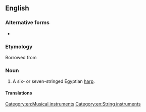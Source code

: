 ==English==
{{wikipedia}}

===Alternative forms===
* {{l|en|simsimiyya}}

===Etymology===
Borrowed from {{bor|en|ar|سِمْسِمِيَّة}}

===Noun===
{{en-noun}}

# A six- or seven-stringed Egyptian [[harp]].

====Translations====
{{trans-top|Egyptian harp}}
{{trans-mid}}
{{trans-bottom}}

[[Category:en:Musical instruments]]
[[Category:en:String instruments]]